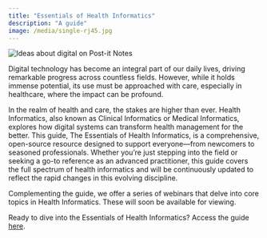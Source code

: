 ```yaml
---
title: "Essentials of Health Informatics"
description: "A guide"
image: /media/single-rj45.jpg
---
```



![](/media/single-rj45.jpg){alt="Ideas about digital on Post-it Notes"}

Digital technology has become an integral part of our daily lives, driving remarkable progress across countless fields. However, while it holds immense potential, its use must be approached with care, especially in healthcare, where the impact can be profound.

In the realm of health and care, the stakes are higher than ever. Health Informatics, also known as Clinical Informatics or Medical Informatics, explores how digital systems can transform health management for the better. This guide, The Essentials of Health Informatics, is a comprehensive, open-source resource designed to support everyone—from newcomers to seasoned professionals. Whether you're just stepping into the field or seeking a go-to reference as an advanced practitioner, this guide covers the full spectrum of health informatics and will be continuously updated to reflect the rapid changes in this evolving discipline.

Complementing the guide, we offer a series of webinars that delve into core topics in Health Informatics. These will soon be available for viewing.

Ready to dive into the Essentials of Health Informatics? Access the guide [here](/chapters/index.qmd).